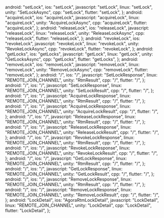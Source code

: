   android: "setLock",
  ios: "setLock",
  javascript: "setLock",
  linux: "setLock",
  unity: "SetLockAsync",
  cpp: "setLock",
  flutter: "setLock",
};
  android: "acquireLock",
  ios: "acquireLock",
  javascript: "acquireLock",
  linux: "acquireLock",
  unity: "AcquireLockAsync",
  cpp: "acquireLock",
  flutter: "acquireLock",
};
  android: "releaseLock",
  ios: "releaseLock",
  javascript: "releaseLock",
  linux: "releaseLock",
  unity: "ReleaseLockAsync",
  cpp: "releaseLock",
  flutter: "releaseLock",
};
  android: "revokeLock",
  ios: "revokeLock",
  javascript: "revokeLock",
  linux: "revokeLock",
  unity: "RevokeLockAsync",
  cpp: "revokeLock",
  flutter: "revokeLock",
};
  android: "getLocks",
  ios: "getLocks",
  javascript: "getLock",
  linux: "getLock",
  unity: "GetLocksAsync",
  cpp: "getLocks",
  flutter: "getLocks",
};
  android: "removeLock",
  ios: "removeLock",
  javascript: "removeLock",
  linux: "removeLock",
  unity: "RemoveLockAsync",
  cpp: "removeLock",
  flutter: "removeLock",
};
  android: "/",
  ios: "/",
  javascript: "SetLockResponse",
  linux: "REMOTE_JOIN_CHANNEL",
  unity: "RtmResult<SetLockResult>",
  cpp: "/",
  flutter: "/",
};
  android: "/",
  ios: "/",
  javascript: "SetLockResponse",
  linux: "REMOTE_JOIN_CHANNEL",
  unity: "SetLockResult",
  cpp: "/",
  flutter: "/",
};
  android: "/",
  ios: "/",
  javascript: "AcquireLockResponse",
  linux: "REMOTE_JOIN_CHANNEL",
  unity: "RtmResult<AcquireLockResult>",
  cpp: "/",
  flutter: "/",
};
  android: "/",
  ios: "/",
  javascript: "AcquireLockResponse",
  linux: "REMOTE_JOIN_CHANNEL",
  unity: "AcquireLockResult",
  cpp: "/",
  flutter: "/",
};
  android: "/",
  ios: "/",
  javascript: "ReleaseLockResponse",
  linux: "REMOTE_JOIN_CHANNEL",
  unity: "RtmResult<ReleaseLockResult>",
  cpp: "/",
  flutter: "/",
};
  android: "/",
  ios: "/",
  javascript: "ReleaseLockResponse",
  linux: "REMOTE_JOIN_CHANNEL",
  unity: "ReleaseLockResult",
  cpp: "/",
  flutter: "/",
};
  android: "/",
  ios: "/",
  javascript: "RevokeLockResponse",
  linux: "REMOTE_JOIN_CHANNEL",
  unity: "RtmResult<RevokeLockResult>",
  cpp: "/",
  flutter: "/",
};
  android: "/",
  ios: "/",
  javascript: "RevokeLockResponse",
  linux: "REMOTE_JOIN_CHANNEL",
  unity: "RevokeLockResult",
  cpp: "/",
  flutter: "/",
};
  android: "/",
  ios: "/",
  javascript: "GetLockResponse",
  linux: "REMOTE_JOIN_CHANNEL",
  unity: "RtmResult<GetLockResult>",
  cpp: "/",
  flutter: "/",
};
  android: "/",
  ios: "/",
  javascript: "GetLockResponse",
  linux: "REMOTE_JOIN_CHANNEL",
  unity: "GetLockResult",
  cpp: "/",
  flutter: "/",
};
  android: "/",
  ios: "/",
  javascript: "RemoveLockResponse",
  linux: "REMOTE_JOIN_CHANNEL",
  unity: "RtmResult<RemoveLockResult>",
  cpp: "/",
  flutter: "/",
};
  android: "/",
  ios: "/",
  javascript: "RemoveLockResponse",
  linux: "REMOTE_JOIN_CHANNEL",
  unity: "RemoveLockResult",
  cpp: "/",
  flutter: "/",
};
  android: "LockDetail",
  ios: "AgoraRtmLockDetail",
  javascript: "LockDetail",
  linux: "REMOTE_JOIN_CHANNEL",
  unity: "LockDetail",
  cpp: "LockDetail",
  flutter: "LockDetail",
};